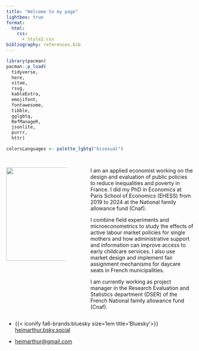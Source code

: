 ```yaml
---
title: "Welcome to my page"
lightbox: true
format: 
  html:
    css: 
      - Style2.css
bibliography: references.bib
---
```


```r
library(pacman)
pacman::p_load(
  tidyverse,
  here,
  vitae,
  rsvg,
  kableExtra,
  emojifont,
  fontawesome,
  tibble,
  gglgbtq,
  RefManageR,
  jsonlite,
  purrr,
  httr)

colorsLanguages <- palette_lgbtq("bisexual")



```

::: {.callout-block title=""}
:::: {.columns}


::: {.column width="35%"}

\vspace{3cm}
![](images/PSE_a.heim-12.jpg){fig-align="center" width="252"}


:::


::: {.column width="5%"}
<!-- empty column to create gap -->
:::


::: {.column width="60%"}

I am an applied economist working on the design and evaluation of public policies to reduce inequalities and poverty in France. I did my PhD in Economics at Paris School of Economics (EHESS) from 2019 to 2024 at the National family allowance fund (Cnaf).

I combine field experiments and microeconometrics to study the effects of active labour market policies for single mothers and how administrative support and information can improve access to early childcare services. I also use market design and implement fair assignment mechanisms for daycare seats in French municipalities.

I am currently working as project manager in the Research Evaluation and Statistics department (DSER) of the French National family allowance fund (Cnaf).
:::

::::

:::



-   {{< iconify fa6-brands:bluesky size=1em title='Bluesky'>}} [heimarthur.bsky.social](https://bsky.app/profile/heimarthur.bsky.social)

-   <i class="fas fa-envelope"></i> [heimarthur\@gmail.com](mailto:heimarthur@gmail.com)

<!-- <i class="fas fa-envelope"></i> [heimarthur\@gmail.com](mailto:heimarthur@gmail.com) -->
